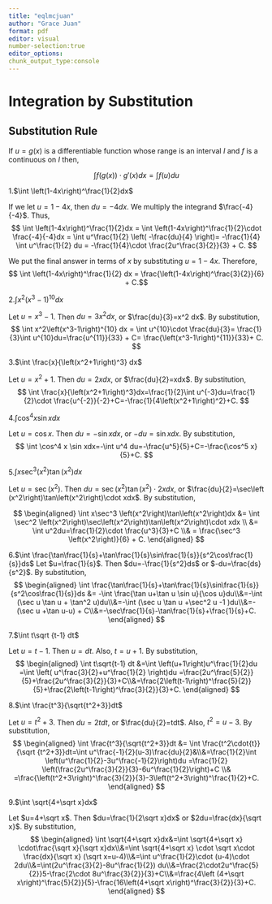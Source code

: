 ```yaml
---
title: "eqlmcjuan"
author: "Grace Juan"
format: pdf
editor: visual
number-selection:true
editor_options:
chunk_output_type:console
---
```


# Integration by Substitution

::: {#htm:subrule}
## Substitution Rule

If $u=g(x)$ is a differentiable function whose range is an interval $I$ and $f$ is a continuous on $I$ then,

$$
\int f(g(x))\cdot g'(x)dx = \int f(u)du
$$
:::

::: {exm:subrule}
1.$\int \left(1-4x\right)^\frac{1}{2}dx$

If we let $u=1-4x$, then $du=-4dx$. We multiply the integrand $\frac{-4}{-4}$. Thus, $$
\int \left(1-4x\right)^\frac{1}{2}dx = \int \left(1-4x\right)^\frac{1}{2}\cdot \frac{-4}{-4}dx = \int u^\frac{1}{2} \left( -\frac{du}{4} \right)= -\frac{1}{4} \int u^\frac{1}{2} du = -\frac{1}{4}\cdot \frac{2u^\frac{3}{2}}{3} + C. $$

We put the final answer in terms of $x$ by substituting $u=1-4x$. Therefore, $$
\int \left(1-4x\right)^\frac{1}{2} dx = \frac{\left(1-4x\right)^\frac{3}{2}}{6} + C.$$

2.$\int x^2\left(x^3-1\right)^{10} dx$

Let $u=x^3-1$. Then $du=3x^2dx$, or $\frac{du}{3}=x^2 dx$. By substitution, $$
\int x^2\left(x^3-1\right)^{10} dx = \int u^{10}\cdot \frac{du}{3}= \frac{1}{3}\int u^{10}du=\frac{u^{11}}{33} + C= \frac{\left(x^3-1\right)^{11}}{33}+ C.
$$

3.$\int \frac{x}{\left(x^2+1\right)^3} dx$

Let $u=x^2+1$. Then $du=2xdx$, or $\frac{du}{2}=xdx$. By substitution, $$
\int \frac{x}{\left(x^2+1\right)^3}dx=\frac{1}{2}\int u^{-3}du=\frac{1}{2}\cdot \frac{u^{-2}}{-2}+C=-\frac{1}{4\left(x^2+1\right)^2}+C.
$$

4.$\int \cos^4 x \sin xdx$

Let $u=\cos x$. Then $du=-\sin x dx$, or $-du=\sin xdx$. By substitution, $$
\int \cos^4 x \sin xdx=-\int u^4 du=-\frac{u^5}{5}+C=-\frac{\cos^5 x}{5}+C.
$$

5.$\int x \sec^3 \left( x^2 \right)\tan\left(x^2\right)dx$

Let $u=\sec\left (x^2\right)$. Then $du=\sec\left(x^2\right)\tan\left(x^2\right)\cdot 2xdx$, or $\frac{du}{2}=\sec\left (x^2\right)\tan\left(x^2\right)\cdot xdx$. By substitution,

$$
\begin{aligned}
\int x\sec^3 \left(x^2\right)\tan\left(x^2\right)dx &= \int \sec^2 \left(x^2\right)\sec\left(x^2\right)\tan\left(x^2\right)\cdot xdx \\ &= \int u^2du=\frac{1}{2}\cdot \frac{u^3}{3}+C \\& = \frac{\sec^3 \left(x^2\right)}{6} + C.
\end{aligned}
$$

6.$\int \frac{\tan\frac{1}{s}+\tan\frac{1}{s}\sin\frac{1}{s}}{s^2\cos\frac{1}{s}}ds$ Let $u=\frac{1}{s}$. Then $du=-\frac{1}{s^2}ds$ or $-du=\frac{ds}{s^2}$. By substitution, $$
\begin{aligned}
\int \frac{\tan\frac{1}{s}+\tan\frac{1}{s}\sin\frac{1}{s}}{s^2\cos\frac{1}{s}}ds &= -\int \frac{\tan u+\tan u \sin u}{\cos u}du\\&=-\int (\sec u \tan u + \tan^2 u)du\\&=-\int (\sec u \tan u +\sec^2 u -1 )du\\&=-(\sec u +\tan u-u) + C\\&=-\sec\frac{1}{s}-\tan\frac{1}{s}+\frac{1}{s}+C.  
\end{aligned}
$$

7.$\int t\sqrt {t-1} dt$

Let $u=t-1$. Then $u=dt$. Also, $t=u+1$. By substitution, $$ \begin{aligned}
\int t\sqrt{t-1} dt &=\int \left(u+1\right)u^\frac{1}{2}du =\int \left( u^\frac{3}{2}+u^\frac{1}{2} \right)du =\frac{2u^\frac{5}{2}}{5}+\frac{2u^\frac{3}{2}}{3}+C\\&=\frac{2\left(t-1\right)^\frac{5}{2}}{5}+\frac{2\left(t-1\right)^\frac{3}{2}}{3}+C.
\end{aligned}
$$

8.$\int \frac{t^3}{\sqrt{t^2+3}}dt$

Let $u=t^2+3$. Then $du=2tdt$, or $\frac{du}{2}=tdt$. Also, $t^2=u-3$. By substitution, $$
\begin{aligned}
\int \frac{t^3}{\sqrt{t^2+3}}dt &= \int \frac{t^2\cdot{t}}{\sqrt {t^2+3}}dt=\int u^\frac{-1}{2}(u-3)\frac{du}{2}&\\&=\frac{1}{2}\int \left(u^\frac{1}{2}-3u^\frac{-1}{2}\right)du =\frac{1}{2} \left(\frac{2u^\frac{3}{2}}{3}-6u^\frac{1}{2}\right)+C \\& =\frac{\left(t^2+3\right)^\frac{3}{2}}{3}-3\left(t^2+3\right)^\frac{1}{2}+C.
\end{aligned}
$$

9.$\int \sqrt{4+\sqrt x}dx$

Let $u=4+\sqrt x$. Then $du=\frac{1}{2\sqrt x}dx$ or $2du=\frac{dx}{\sqrt x}$. By substitution, $$
\begin{aligned}
\int \sqrt{4+\sqrt x}dx&=\int \sqrt{4+\sqrt x} \cdot\frac{\sqrt x}{\sqrt x}dx\\&=\int \sqrt{4+\sqrt x} \cdot \sqrt x\cdot \frac{dx}{\sqrt x} (\sqrt x=u-4)\\&=\int u^\frac{1}{2}\cdot (u-4)\cdot 2du\\&=\int(2u^\frac{3}{2}-8u^\frac{1}{2}) du\\&=\frac{2\cdot2u^\frac{5}{2}}5-\frac{2\cdot 8u^\frac{3}{2}}{3}+C\\&=\frac{4\left (4+\sqrt x\right)^\frac{5}{2}}{5}-\frac{16\left(4+\sqrt x\right)^\frac{3}{2}}{3}+C.
\end{aligned}
$$
:::
